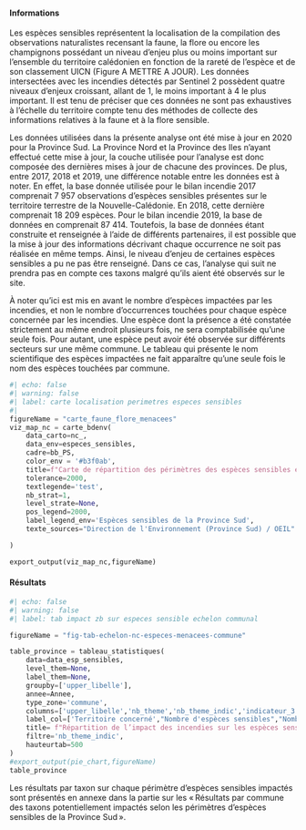 #### Informations

Les espèces sensibles représentent la localisation de la compilation des observations naturalistes recensant la faune, la flore ou encore les champignons possédant un niveau d'enjeu plus ou moins important sur l’ensemble du territoire calédonien en fonction de la rareté de l’espèce et de son classement UICN (Figure A METTRE A JOUR). Les données intersectées avec les incendies détectés par Sentinel 2 possèdent quatre niveaux d’enjeux croissant, allant de 1, le moins important à 4 le plus important. Il est tenu de préciser que ces données ne sont pas exhaustives à l’échelle du territoire compte tenu des méthodes de collecte des informations relatives à la faune et à la flore sensible.  

Les données utilisées dans la présente analyse ont été mise à jour en 2020 pour la Province Sud. La Province Nord et la Province des Iles n’ayant effectué cette mise à jour, la couche utilisée pour l’analyse est donc composée des dernières mises à jour de chacune des provinces. De plus, entre 2017, 2018 et 2019, une différence notable entre les données est à noter. En effet, la base donnée utilisée pour le bilan incendie 2017 comprenait 7 957 observations d’espèces sensibles présentes sur le territoire terrestre de la Nouvelle-Calédonie. En 2018, cette dernière comprenait 18 209 espèces. Pour le bilan incendie 2019, la base de données en comprenait 87 414. Toutefois, la base de données étant construite et renseignée à l’aide de différents partenaires, il est possible que la mise à jour des informations décrivant chaque occurrence ne soit pas réalisée en même temps. Ainsi, le niveau d’enjeu de certaines espèces sensibles a pu ne pas être renseigné. Dans ce cas, l’analyse qui suit ne prendra pas en compte ces taxons malgré qu’ils aient été observés sur le site. 

À noter qu’ici est mis en avant le nombre d’espèces impactées par les incendies, et non le nombre d’occurrences touchées pour chaque espèce concernée par les incendies. Une espèce dont la présence a été constatée strictement au même endroit plusieurs fois, ne sera comptabilisée qu’une seule fois. Pour autant, une espèce peut avoir été observée sur différents secteurs sur une même commune. Le tableau qui présente le nom scientifique des espèces impactées ne fait apparaître qu’une seule fois le nom des espèces touchées par commune.  

```python
#| echo: false
#| warning: false
#| label: carte localisation perimetres especes sensibles
#| 
figureName = "carte_faune_flore_menacees"
viz_map_nc = carte_bdenv(
    data_carto=nc_,
    data_env=especes_sensibles,
    cadre=bb_PS,
    color_env = '#b3f0ab',
    title=f"Carte de répartition des périmètres des espèces sensibles en Province Sud",
    tolerance=2000,
    textlegende='test',
    nb_strat=1,
    level_strate=None,
    pos_legend=2000,
    label_legend_env='Espèces sensibles de la Province Sud',
    texte_sources="Direction de l'Environnement (Province Sud) / OEIL"

)

export_output(viz_map_nc,figureName)

```

#### Résultats

```python
#| echo: false
#| warning: false
#| label: tab impact zb sur especes sensible echelon communal

figureName = "fig-tab-echelon-nc-especes-menacees-commune"

table_province = tableau_statistiques(
    data=data_esp_sensibles,
    level_them=None,
    label_them=None,
    groupby=['upper_libelle'],
    annee=Annee,
    type_zone='commune',
    columns=['upper_libelle','nb_theme','nb_theme_indic','indicateur_3'],
    label_col=['Territoire concerné',"Nombre d'espèces sensibles","Nombre d'ES touchées par les surfaces brûlées",'Part des espèces sensibles touchées par les incendies (%)'],
    title= f"Répartition de l’impact des incendies sur les espèces sensibles affectées par commune pour l’année {Annee}",
    filtre='nb_theme_indic',
    hauteurtab=500
)
#export_output(pie_chart,figureName)
table_province

```

Les résultats par taxon sur chaque périmètre d’espèces sensibles impactés sont présentés en annexe dans la partie sur les « Résultats par commune des taxons potentiellement impactés selon les périmètres d’espèces sensibles de la Province Sud ». 